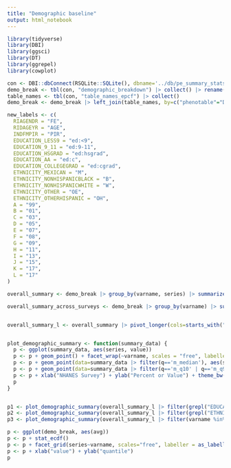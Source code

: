 ```yaml
---
title: "Demographic baseline"
output: html_notebook
---
```


```r
library(tidyverse)
library(DBI)
library(ggsci)
library(DT)
library(ggrepel)
library(cowplot)
```

```r
con <- DBI::dbConnect(RSQLite::SQLite(), dbname='../db/pe_summary_stats.sqlite')
demo_break <- tbl(con, "demographic_breakdown") |> collect() |> rename(avg=mean)
table_names <- tbl(con, "table_names_epcf") |> collect()
demo_break <- demo_break |> left_join(table_names, by=c("phenotable"="Data.File.Name"))

```

```r
new_labels <- c(
  RIAGENDR = "FE",
  RIDAGEYR = "AGE",
  INDFMPIR = "PIR",
  EDUCATION_LESS9 = "ed:<9",
  EDUCATION_9_11 = "ed:9-11",
  EDUCATION_HSGRAD = "ed:hsgrad",
  EDUCATION_AA = "ed:c",
  EDUCATION_COLLEGEGRAD = "ed:cgrad",
  ETHNICITY_MEXICAN = "M",
  ETHNICITY_NONHISPANICBLACK = "B",
  ETHNICITY_NONHISPANICWHITE = "W",
  ETHNICITY_OTHER = "OE",
  ETHNICITY_OTHERHISPANIC = "OH",
  A = "99",
  B = "01",
  C = "03",
  D = "05",
  E = "07",
  F = "08",
  G = "09",
  H = "11",
  I = "13",
  J = "15",
  K = "17",
  L = "17"
)
```

```r
overall_summary <- demo_break |> group_by(varname, series) |> summarize(m_q10=quantile(avg, probs=.1), m_q25=quantile(avg, probs=.25), m_median=median(avg), m_q75=quantile(avg, probs=.75), m_q90=quantile(avg, probs=.9))

overall_summary_across_surveys <- demo_break |> group_by(varname) |> summarize(m_q10=quantile(avg, probs=.1), m_q25=quantile(avg, probs=.25), m_median=median(avg), m_q75=quantile(avg, probs=.75), m_q90=quantile(avg, probs=.9))


overall_summary_l <- overall_summary |> pivot_longer(cols=starts_with("m_"), names_to="q")


plot_demographic_summary <- function(summary_data) {
  p <- ggplot(summary_data, aes(series, value))
  p <- p + geom_point() + facet_wrap(~varname, scales = "free", labeller = as_labeller(new_labels))
  p <- p + geom_point(data=summary_data |> filter(q=='m_median'), aes(series, value), color='blue', size=3, shape=5)
  p <- p + geom_point(data=summary_data |> filter(q=='m_q10' | q=='m_q90'), aes(series, value), color='red', size=1)
  p <- p + xlab("NHANES Survey") + ylab("Percent or Value") + theme_bw()
  p
}


p1 <- plot_demographic_summary(overall_summary_l |> filter(grepl("EDUCATION", varname))) + ylab("Percent")
p2 <- plot_demographic_summary(overall_summary_l |> filter(grepl("ETHNICITY", varname))) + ylab("Percent")
p3 <- plot_demographic_summary(overall_summary_l |> filter(varname %in% c("RIAGENDR", "RIDAGEYR", "INDFMPIR")))

```

```r



p <- ggplot(demo_break, aes(avg))
p <- p + stat_ecdf()
p <- p + facet_grid(series~varname, scales="free", labeller = as_labeller(new_labels))
p <- p + xlab("value") + ylab("quantile")
p
```
